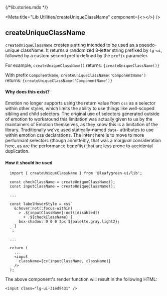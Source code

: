 {/*lib.stories.mdx */}

<Meta title="Lib Utilities/createUniqueClassName" component={<></>} />

## createUniqueClassName

`createUniqueClassName` creates a string intended to be used as a pseudo-unique className. 
It returns a randomized 8-letter string prefixed by `lg-ui`, followed by a custom second prefix defined by the `prefix` parameter.

For example, `createUniqueClassName()` returns: 
<code>{createUniqueClassName()}</code>

With prefix `ComponentName`, `createUniqueClassName('ComponentName')` returns: 
<code>{createUniqueClassName('ComponentName')}</code>

#### Why does this exist?

Emotion no longer supports using the return value from `css` as a selector within other styles, which limits the ability to use things like well-scoped sibling and child selectors. The original use of selectors generated outside of emotion to workaround this limitation was actually given to us by the maintainers of Emotion themselves, as they know this is a limitation of the library.
Traditionally we’ve used statically-named `data-` attributes to use within emotion css declarations. The intent here is to move to more performant selectors (though admittedly, that was a marginal consideration here, as are the performance benefits) that are less prone to accidental duplication.

#### How it should be used

```
  import { createUniqueClassName } from '@leafygreen-ui/lib';

  const checkClassName = createUniqueClassName();
  const inputClassName = createUniqueClassName();

  ...

  const labelHoverStyle = css`
    &:hover:not(:focus-within)
      > .${inputClassName}:not([disabled])
        + .${checkClassName} {
      box-shadow: 0 0 0 3px ${palette.gray.light2};
    }
  `;

  ...

  return (
    ...
    <input
      className={cx(inputClassName, className)}
    />
  );

```


The above component's render function will result in the following HTML:

```
<input class="lg-ui-31ed9431" />
```
